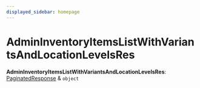 ```yaml
---
displayed_sidebar: homepage
---
```



# AdminInventoryItemsListWithVariantsAndLocationLevelsRes

 **AdminInventoryItemsListWithVariantsAndLocationLevelsRes**: [PaginatedResponse](../interfaces/medusa.PaginatedResponse.mdx) & `object`
